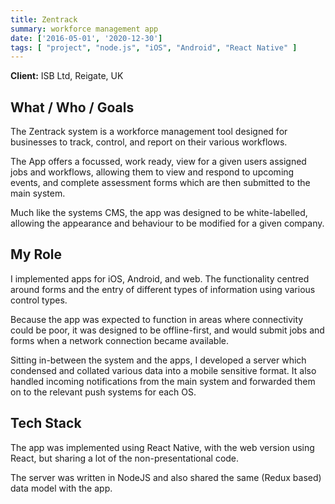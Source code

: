 ```yaml
---
title: Zentrack
summary: workforce management app
date: ['2016-05-01', '2020-12-30']
tags: [ "project", "node.js", "iOS", "Android", "React Native" ]
---
```


<Heading e={e} />

**Client:** ISB Ltd, Reigate, UK


## What / Who / Goals

The Zentrack system is a workforce management tool designed for businesses to track, control, 
and report on their various workflows.

The App offers a focussed, work ready, view for a given users assigned jobs and workflows, 
allowing them to view and respond to upcoming events, and complete assessment forms which 
are then submitted to the main system.

Much like the systems CMS, the app was designed to be white-labelled, allowing the appearance 
and behaviour to be modified for a given company.


## My Role

I implemented apps for iOS, Android, and web. The functionality centred around forms and the 
entry of different types of information using various control types.

Because the app was expected to function in areas where connectivity could be poor, it was 
designed to be offline-first, and would submit jobs and forms when a network connection became 
available.

Sitting in-between the system and the apps, I developed a server which condensed and collated 
various data into a mobile sensitive format. It also handled incoming notifications from the 
main system and forwarded them on to the relevant push systems for each OS.


## Tech Stack

The app was implemented using React Native, with the web version using React, but sharing a 
lot of the non-presentational code. 

The server was written in NodeJS and also shared the same (Redux based) data model with 
the app.

